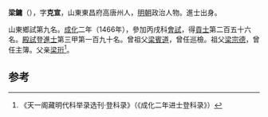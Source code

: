 '''梁鏞'''（{{bd|1440年||？}}），字'''克宣'''，山東東昌府高唐州人，[[明朝|明朝]]政治人物。進士出身。

山東鄉試第九名。[[成化|成化]]二年（1466年），參加丙戌科[[會試|會試]]，得[[貢士|貢士]]第二百五十六名。[[殿試|殿試]]登[[進士|進士]]第三甲第一百九十名。曾祖父[[梁賓道|梁賓道]]，曾任巡檢。祖父[[梁宗德|梁宗德]]，曾任主簿。父亲[[梁珩|梁珩]]<ref>《天一阁藏明代科举录选刊·登科录》（《成化二年进士登科录》）</ref>。

==参考==
{{reflist}}
{{明朝人物小作品}}
{{成化二年丙戌科殿試金榜}}